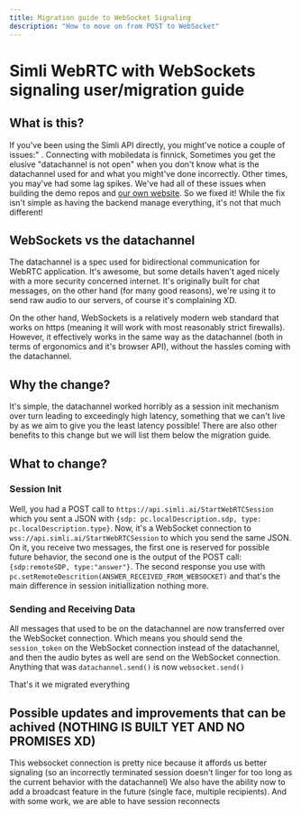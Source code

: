 ```yaml
---
title: Migration guide to WebSocket Signaling
description: "How to move on from POST to WebSocket"
---
```


# Simli WebRTC with WebSockets signaling user/migration guide

## What is this?

If you've been using the Simli API directly, you might've notice a couple of issues:" . Connecting with mobiledata is finnick, Sometimes you get the elusive "datachannel is not open" when you don't know what is the datachannel used for and what you might've done incorrectly. Other times, you may've had some lag spikes. We've had all of these issues when building the demo repos and [our own website](https://simli.com). So we fixed it! While the fix isn't simple as having the backend manage everything, it's not that much different!

## WebSockets vs the datachannel

The datachannel is a spec used for bidirectional communication for WebRTC application. It's awesome, but some details haven't aged nicely with a more security concerned internet. It's originally built for chat messages, on the other hand (for many good reasons), we're using it to send raw audio to our servers, of course it's complaining XD.

On the other hand, WebSockets is a relatively modern web standard that works on https (meaning it will work with most reasonably strict firewalls). However, it effectively works in the same way as the datachannel (both in terms of ergonomics and it's browser API), without the hassles coming with the datachannel.

## Why the change?

It's simple, the datachannel worked horribly as a session init mechanism over turn leading to exceedingly high latency, something that we can't live by as we aim to give you the least latency possible! There are also other benefits to this change but we will list them below the migration guide.

## What to change?

### Session Init

Well, you had a POST call to `https://api.simli.ai/StartWebRTCSession` which you sent a JSON with `{sdp: pc.localDescription.sdp, type: pc.localDescription.type}`. Now, it's a WebSocket connection to `wss://api.simli.ai/StartWebRTCSession` to which you send the same JSON. On it, you receive two messages, the first one is reserved for possible future behavior, the second one is the output of the POST call: `{sdp:remoteSDP, type:"answer"}`. The second response you use with `pc.setRemoteDescrition(ANSWER_RECEIVED_FROM_WEBSOCKET)` and that's the main difference in session initiallization nothing more.

### Sending and Receiving Data

All messages that used to be on the datachannel are now transferred over the WebSocket connection. Which means you should send the `session_token` on the WebSocket connection instead of the datachannel, and then the audio bytes as well are send on the WebSocket connection. Anything that was `datachannel.send()` is now `websocket.send()`

That's it we migrated everything

## Possible updates and improvements that can be achived (NOTHING IS BUILT YET AND NO PROMISES XD)

This websocket connection is pretty nice because it affords us better signaling (so an incorrectly terminated session doesn't linger for too long as the current behavior with the datachannel)
We also have the ability now to add a broadcast feature in the future (single face, multiple recipients).
And with some work, we are able to have session reconnects
